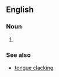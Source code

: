 ==English==

===Noun===
{{en-noun|head=[[tongue]]-[[clacker]]}}

# {{alternative spelling of|tongue clacker|lang=en}}

===See also===
* [[tongue clacking]]